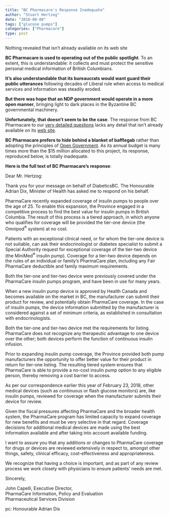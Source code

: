```yaml
---
title: "BC Pharmacare's Response Inadequate"
author: "Stuart Hertzog"
date: "2018-08-08"
tags: ["glucose pumps"]
categories: ["Pharmacare"]
type: post
---
```


<p class="subhead">
Nothing revealed that isn't already available on its web site
</p>

**BC Pharmacare is used to operating out of the public spotlight**. To an extent, this is understandable: it collects and must protect the sensitive personal medical information of British Columbians. 

**It's also understandable that its bureaucrats would want guard their public utterances** following decades of Liberal rule when access to medical services and information was steadily eroded.

**But there was hope that an NDP government would operate in a more open manner**, bringing light to dark places in the Byzantine BC governmental machinery.

**Unfortunately, that doesn't seem to be the case**. The response from BC Pharmacare to our [very detailed questions](/posts/questions-for-bcpharmacare-180627/) lacks any detail that isn't already available on its [web site](https://www2.gov.bc.ca/gov/content/health/health-drug-coverage/pharmacare-for-bc-residents).

**BC Pharmacare prefers to hide behind a blanket of bafflegab** rather than adopting the principles of [Open Government](https://opensource.com/resources/open-government). As its annual budget is many times more than the $15 million allocated to this project, its response, reproduced below, is totally inadequate.

**Here is the full text of BC Pharmacare's response**:

<div class="inline-aside">

Dear Mr. Hertzog:

Thank you for your message on behalf of DiabeticsBC. The Honourable Adrian Dix, Minister of Health has asked me to respond on his behalf.

PharmaCare recently expanded coverage of insulin pumps to people over the age of 25. To enable this expansion, the Province engaged in a competitive process to find the best value for insulin pumps in British Columbia. The result of this process is a tiered approach, in which anyone who qualifies for coverage will be provided the tier-one device (the Omnipod<sup>&reg;</sup> system) at no cost.

Patients with an exceptional clinical need, or for whom the tier-one device is not suitable, can ask their endocrinologist or diabetes specialist to submit a Special Authority request for exceptional coverage of the tier-two device (the MiniMed<sup>&reg;</sup> insulin pump). Coverage for a tier-two device depends on the rules of an individual or family’s PharmaCare plan, including any Fair PharmaCare deductible and family maximum requirements.

Both the tier-one and tier-two device were previously covered under the PharmaCare insulin pumps program, and have been in use for many years.

When a new insulin pump device is approved by Health Canada and becomes available on the market in BC, the manufacturer can submit their product for review, and potentially obtain PharmaCare coverage. In the case of insulin pumps, the device information submitted by the manufacturer is considered against a set of minimum criteria, as established in consultation with endocrinologists.

Both the tier-one and tier-two device met the requirements for listing. PharmaCare does not recognize any therapeutic advantage to one device over the other; both devices perform the function of continuous insulin infusion.

Prior to expanding insulin pump coverage, the Province provided both pump manufacturers the opportunity to offer better value for their product in return for tier-one listing. The resulting tiered system ensures that PharmaCare is able to provide a no-cost insulin pump option to any eligible person, thereby removing a cost barrier to access.

As per our correspondence earlier this year of February 23, 2018, other medical devices (such as continuous or flash glucose monitors) are, like insulin pumps, reviewed for coverage when the manufacturer submits their device for review.

Given the fiscal pressures affecting PharmaCare and the broader health system, the PharmaCare program has limited capacity to expand coverage for new benefits and must be very selective in that regard. Coverage decisions for additional medical devices are made using the best information available and after taking into account available funding.

I want to assure you that any additions or changes to PharmaCare coverage for drugs or devices are reviewed extensively in respect to, amongst other things, safety, clinical efficacy, cost-effectiveness and appropriateness.

We recognize that having a choice is important, and as part of any review process we work closely with physicians to ensure patients’ needs are met.

Sincerely,  
 
John Capelli, Executive Director,  
PharmaCare Information, Policy and Evaluation  
Pharmaceutical Services Division
 
pc: Honourable Adrian Dix

</div>
